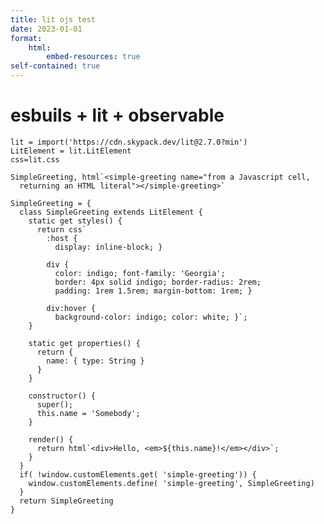 ```yaml
---
title: lit ojs test
date: 2023-01-01
format:
    html:
        embed-resources: true
self-contained: true
---
```


# esbuils + lit + observable

<simple-greeting name="from a Markdown cell"></simple-greeting>

```ojs
lit = import('https://cdn.skypack.dev/lit@2.7.0?min')
LitElement = lit.LitElement
css=lit.css
```

```ojs
SimpleGreeting, html`<simple-greeting name="from a Javascript cell,
  returning an HTML literal"></simple-greeting>`
```

```ojs
SimpleGreeting = {
  class SimpleGreeting extends LitElement {
    static get styles() {
      return css`
        :host {
          display: inline-block; }

        div {
          color: indigo; font-family: 'Georgia';
          border: 4px solid indigo; border-radius: 2rem;
      	  padding: 1rem 1.5rem; margin-bottom: 1rem; }

        div:hover {
          background-color: indigo; color: white; }`;
    }
  
    static get properties() {
      return {
        name: { type: String }
      }
    }
  
    constructor() {
      super();
      this.name = 'Somebody';
    }
  
    render() {
      return html`<div>Hello, <em>${this.name}!</em></div>`;
    }
  }
  if( !window.customElements.get( 'simple-greeting')) {
    window.customElements.define( 'simple-greeting', SimpleGreeting)
  }
  return SimpleGreeting
}
```

<simple-greeting name="from a Markdown cell"></simple-greeting>
